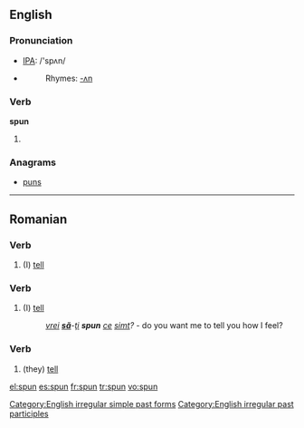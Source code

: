 ==English==

===Pronunciation===
*[[w:IPA|IPA]]: /'spʌn/
*{{audio|en-us-spun.ogg|Audio (US)}}
*:Rhymes: [[Rhymes:English:-ʌn|-ʌn]]

===Verb===
'''spun'''
# {{past of|spin}}

===Anagrams===
*[[puns]]

[[Category:English irregular simple past forms]]
[[Category:English irregular past participles]]

----

==Romanian==

===Verb===
{{ro-verbform|spune|person=1s|time=pres|tense=ind}}
#(I) [[tell]]

===Verb===
{{ro-verbform|spune|person=1s|time=pres|tense=sub}}
#(I) [[tell]]
#:''[[vrei]] '''[[să]]'''-[[îţi|ţi]] '''spun''' [[ce]] [[simt]]?'' - do you want me to tell you how I feel?

===Verb===
{{ro-verbform|spune|person=3p|time=pres|tense=ind}}
#(they) [[tell]]

[[el:spun]]
[[es:spun]]
[[fr:spun]]
[[tr:spun]]
[[vo:spun]]